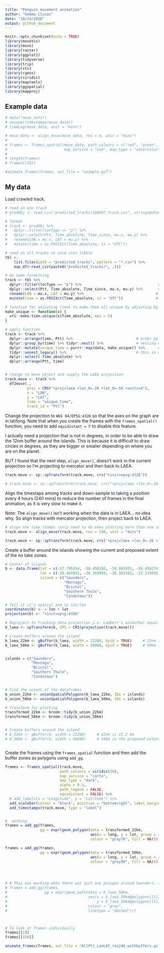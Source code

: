 ```yaml
---
title: "Penguin movement animation"
author: "Gemma Clucas"
date: "10/14/2020"
output: github_document
---
```


```r
knitr::opts_chunk$set(echo = TRUE)
library(moveVis)
library(move)
library(raster)
library(ggplot2)
library(tidyverse)
library(trip)
library(xts)
library(rgeos)
library(viridis)
library(maptools)
library(ggspatial)
library(mapproj)
```

## Example data 
```r
# data("move_data")
# unique(timestamps(move_data))
# timeLag(move_data, unit = "mins")

# move_data <- align_move(move_data, res = 4, unit = "mins")
# 
# frames <- frames_spatial(move_data, path_colours = c("red", "green", "blue"),
#                          map_service = "osm", map_type = "watercolor", alpha = 0.5)
# 
# length(frames)
# frames[[10]]

#animate_frames(frames, out_file = "example.gif")
```

## My data

Load crawled track.
```r

# read in one track 
# predObj <- read.csv("predicted_tracks/196697_track.csv", stringsAsFactors = FALSE) 

# format
# track <- predObj %>%
#   dplyr::filter(locType == "p") %>%                                   # select only predicted positions
#   dplyr::select(Ptt, Time_absolute, Time_since, mu.x, mu.y) %>%       # select only useful colums
#   rename(LON = mu.x, LAT = mu.y) %>%                                 # rename columns for ease of use
#   mutate(time = as.POSIXct(Time_absolute, tz = "UTC"))               # make sure times are in POSIXct

# read in all tracks at once into tibble
tbl <-
    list.files(path = "predicted_tracks", pattern = "*.csv") %>% 
    map_df(~read_csv(paste0("predicted_tracks/", .)))

# do some formatting
track <- tbl %>%
  dplyr::filter(locType == "p") %>%                                   # select only predicted positions
  dplyr::select(Ptt, Time_absolute, Time_since, mu.x, mu.y) %>%       # select only useful colums
  rename(LON = mu.x, LAT = mu.y) %>%                                 # rename columns for ease of use
  mutate(time = as.POSIXct(Time_absolute, tz = "UTC"))               # make sure times are in POSIXct

# function for adjusting times to make them all unique by adjusting by 5 seconds
make_unique <- function(x) {
  xts::make.time.unique(x$Time_absolute, eps = 5)
}

# apply function
track <- track %>% 
  dplyr::arrange(time, Ptt) %>%                             # order by time, then ID
  dplyr::group_by(time) %>% tidyr::nest() %>%               # nesting makes a list of tibbles containing data for each time stamp
  dplyr::mutate(unique_time = purrr::map(data, make_unique)) %>%      # apply function and save results in new column 'unique_time'
  tidyr::unnest_legacy() %>%                                # this is much faster than unnest() and restores the dataframe
  dplyr::select(-Time_absolute) %>% 
  dplyr::arrange(Ptt, time)


# change to move object and supply the LAEA projection
track.move <- track %>% 
  df2move(., 
          proj = CRS("+proj=laea +lon_0=-26 +lat_0=-58 +units=m"), 
          x = "LON", 
          y = "LAT", 
          time = "unique_time",
          track_id = "Ptt")


```

Change the projection to ```WGS 84/EPSG:4326``` so that the axes on the graph are in lat/long. Note that when you create the frames with the ```frames_spatial()``` function, you need to add ```equidistant = F``` to disable this feature.

I actually need a projection that is not in degrees, in order to be able to draw the 12nm buffer around the islands. This is because it is difficult to draw circles in degrees, as they are bigger or smaller depending on where you are on the planet.

BUT I found that the next step, ```align_move()```, doesn't work in the current projection so I'm projecting to mercator and then back to LAEA.

```r
track.move <- sp::spTransform(track.move, crs("+init=epsg:4326"))

# track.move <- sp::spTransform(track.move, crs("+proj=laea +lon_0=-26 +lat_0=-58 +units=m"))
```


Align the timestaps among tracks and down-sample to taking a position every 4 hours (240 mins) to reduce the number of frames in the final animation, as it is very slow to make it.

Note: The ```align_move()``` isn't working when the data is in LAEA... no idea why. So align tracks with mercator projection, then project back to LAEA.
```r
# align the time stamps (only need to do when plotting more than one individual)
track.move <- align_move(track.move, res = 240, unit = "mins")

track.move <- sp::spTransform(track.move, crs("+proj=laea +lon_0=-26 +lat_0=-58 +units=m"))
```

Create a buffer around the islands showing the current and proposed extent of the no take zones.
```r
# Center of islands 
b <- data.frame(lat = c(-57.795354, -58.450292, -59.042031, -59.450274, -57.094589), 
                lon = c(-26.465941, -26.369959, -26.583162, -27.233031, -26.713769), 
                island = c("Saunders",
                           "Montagu",
                           "Bristol",
                           "Southern Thule",
                           "Candelmas"))

# Tell it it's spatial and in lat/lon
coordinates(b) <- ~ lon + lat
projection(b) <- "+init=epsg:4326"

# Reproject to tracking data projection i.e. Lambert's azimuthal equal area
b_laea <- spTransform(b, CRS = CRS(projection(track.move)))

# Create buffers around the island
b_laea_22km <- gBuffer(b_laea, width = 22200, byid = TRUE)     # 12nm is 22.2 km
b_laea_50km <- gBuffer(b_laea, width = 50000, byid = TRUE)     # 50km is the proposed extent


islands = c("Saunders",
            "Montagu",
            "Bristol",
            "Southern Thule",
            "Candelmas")


# Find the unions of the dataframes
b_union_22km <- unionSpatialPolygons(b_laea_22km, IDs = islands)
b_union_50km <- unionSpatialPolygons(b_laea_50km, IDs = islands)

# Transform for plotting
transformed_22km <- broom::tidy(b_union_22km)
transformed_50km <- broom::tidy(b_union_50km)


# Create buffers around the island
# b_22km <- gBuffer(b, width = 22200)     # 12nm is 22.2 km
# b_50km <- gBuffer(b, width = 50000)     # 50km is the proposed extent



```

Create the frames using the ```frames_spatial``` function and then add the buffer zones as polygons using ```add_gg```.

```r
frames <- frames_spatial(track.move, 
                         path_colours = viridis(20),
                         map_service = "carto", 
                         map_type = "dark", 
                         alpha = 0.5, 
                         path_legend = FALSE,
                         equidistant = FALSE) %>% 
  # add_labels(x = "Longitude", y = "Latitude") %>%
  add_scalebar(colour = "black", position = "bottomright", label_margin = 1, units = "km", distance = 100) %>%
  add_timestamps(track.move, type = "label")


#  working
frames = add_gg(frames,
                gg = expr(geom_polygon(data = transformed_22km, 
                                       aes(x = long, y = lat, group = id),
                                       colour = "grey70", fill = NA)))

frames = add_gg(frames,
                gg = expr(geom_polygon(data = transformed_50km, 
                                       aes(x = long, y = lat, group = id),
                                       colour = "grey90", fill = NA)))




# # This was working when there was just one polygon around Saunders, so don't delete this
# frames = add_gg(frames,
#                 gg = expr(geom_path(data = b_laea_50km,
#                                     aes(x = b_laea_50km@polygons[[1]]@Polygons[[1]]@coords[,1],
#                                         y = b_laea_50km@polygons[[1]]@Polygons[[1]]@coords[,2]),
#                                     colour = "grey",
#                                     linetype = "dashed")))



# To look at frames individually
frames[[1]]
frames[[150]]

animate_frames(frames, out_file = "AllPtt_LonLAT_res240_withbuffers.gif", overwrite = TRUE)

```





